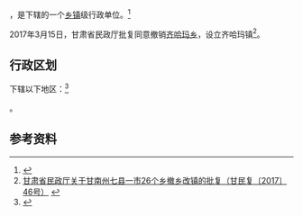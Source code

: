 {{中国乡级行政区|62/30/25/204/000}}

'''{{PAGENAMEBASE}}'''，是{{PRC admin/fullname|62/30/25/204/000|3}}下辖的一个[[乡镇|乡镇]]级行政单位。<ref>{{PRC admin/ref sgc|{{PRC admin/parent|62/30/25/204/000}}}}</ref>

2017年3月15日，甘肃省民政厅批复同意撤销[[齐哈玛乡|齐哈玛乡]]，设立齐哈玛镇<ref>[http://www.gsmz.gov.cn/articles/2017/04/16/article_24_111146_1.html 甘肃省民政厅关于甘南州七县一市26个乡撤乡改镇的批复（甘民复〔2017〕46号）] {{webarchive|url=https://web.archive.org/web/20170629100108/http://www.gsmz.gov.cn/articles/2017/04/16/article_24_111146_1.html |date=2017-06-29 }}</ref>。

== 行政区划 ==

{{PAGENAMEBASE}}下辖以下地区：<ref>{{PRC admin/ref sgc|62/30/25/204/000}}</ref>

{{PRC admin/children|62/30/25/204/000}}。

== 参考资料 ==

{{reflist}}

{{行政区划小作品}}
{{PRC admin/navcat|62/30/25/204/000}}